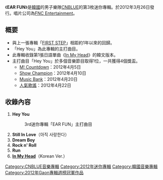 {{unreferenced|time=2013-12-22T09:55:23+00:00}}
{{Infobox Album
| Name = EAR FUN
| Cover = CNBLUE - EAR FUN.jpg
| Artist = [[CNBLUE|CNBLUE]] 
| Type = 迷你專輯
| Released = 2012年3月26日
| Recorded = 2011年－2012年
| Genre = [[K-POP|K-POP]]
| Length = 
| Label = [[FNC_Entertainment|FNC Entertainment]]
| Producer = 
| Certification  = 
| Chart position = 
| Reviews = 
| Last album            = [[392_(專輯)|392]]<br />（2011年）
| This album            = '''EAR FUN'''<br />（2012年）
| Next album            = [[CODE_NAME_BLUE|CODE NAME BLUE]]<br />（2012年）
| Misc           = 
}}

《'''EAR FUN'''》是[[韓國|韓國]]的男子樂隊[[CNBLUE|CNBLUE]]的第3枚迷你專輯。於2012年3月26日發行。唱片公司為[[FNC_Entertainment|FNC Entertainment]]。

== 概要 ==
* 與上一張專輯「[[FIRST_STEP|FIRST STEP]]」相距約1年以來的回歸。
* 「Hey You」為此專輯的主打曲目。
* 此專輯收錄第1張日語單曲《[[In_My_Head_(CNBLUE單曲)|In My Head]]》的韓文版本。
* 主打曲目「Hey You」於多個音樂節目取得1位，一共獲得4個獎盃。
** [[M!_Countdown|M! Countdown]]：2012年4月5日
** [[Show_Champion|Show Champion]]：2012年4月10日
** [[Music_Bank|Music Bank]]：2012年4月20日
** [[人氣歌謠|人氣歌謠]]：2012年4月22日

==收錄內容==
# '''Hey You'''
#:3rd迷你專輯「EAR FUN」主打曲目
# '''Still In Love'''（아직 사랑한다）
# '''Dream Boy'''
# '''Rock n' Roll'''
# '''Run'''
# '''[[In_My_Head_(CNBLUE單曲)|In My Head]]'''（Korean Ver.）

{{CNBLUE}}
{{Gaon專輯週榜冠軍 (2012年)|2012年3月31日}}

{{DEFAULTSORT:EAR FUN}}
[[Category:CNBLUE音樂專輯|Category:CNBLUE音樂專輯]]
[[Category:2012年迷你專輯|Category:2012年迷你專輯]]
[[Category:韓國音樂專輯|Category:韓國音樂專輯]]
[[Category:2012年Gaon專輯週榜冠軍作品|Category:2012年Gaon專輯週榜冠軍作品]]
